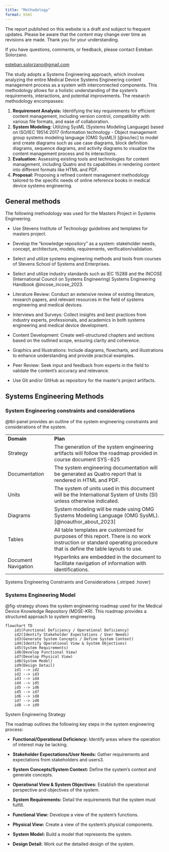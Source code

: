 ```yaml
---
title: "Methodology"
format: html
---
```


::: callout-caution
The report published on this website is a draft and subject to frequent updates. Please be aware that the content may change over time as revisions are made. Thank you for your understanding.
:::

::: callout-tip
If you have questions, comments, or feedback, please contact Esteban Solorzano.

[esteban.solorzano\@gmail.com](esteban.solorzano@gmail.com)
:::

The study adopts a Systems Engineering approach, which involves analyzing the entire Medical Device Systems Engineering content management process as a system with interconnected components. This methodology allows for a holistic understanding of the system's requirements, interactions, and potential improvements. The research methodology encompasses:

1.  **Requirement Analysis:** Identifying the key requirements for efficient content management, including version control, compatibility with various file formats, and ease of collaboration.
2.  **System Modeling:** Utilizing SysML (Systems Modeling Language) based on ISO/IEC 19514:2017 (Information technology - Object management group systems modeling language (OMG SysML)) [@iso/iec] to model and create diagrams such as use case diagrams, block definition diagrams, sequence diagrams, and activity diagrams to visualize the content management process and its interactions.
3.  **Evaluation:** Assessing existing tools and technologies for content management, including Quatro and its capabilities in rendering content into different formats like HTML and PDF.<!-- review if this method was executed -->
4.  **Proposal:** Proposing a refined content management methodology tailored to the specific needs of online reference books in medical device systems engineering.<!-- review if this method was executed -->

## General methods

The following methodology was used for the Masters Project in Systems Engineering.

-   Use Stevens Institute of Technology guidelines and templates for masters project.

-   Develop the "knowledge repository" as a system: stakeholder needs, concept, architecture, models, requirements, verification/validation.

-   Select and utilize systems engineering methods and tools from courses of Stevens School of Systems and Enterprises.

-   Select and utilize industry standards such as IEC 15288 and the INCOSE (International Council on Systems Engineering) Systems Engineering Handbook @incose_incose_2023.

-   Literature Review: Conduct an extensive review of existing literature, research papers, and relevant resources in the field of systems engineering and medical devices.

-   Interviews and Surveys: Collect insights and best practices from industry experts, professionals, and academics in both systems engineering and medical device development.

-   Content Development: Create well-structured chapters and sections based on the outlined scope, ensuring clarity and coherence.

-   Graphics and Illustrations: Include diagrams, flowcharts, and illustrations to enhance understanding and provide practical examples.

-   Peer Review: Seek input and feedback from experts in the field to validate the content's accuracy and relevance.

-   Use Git and/or GitHub as repository for the master’s project artifacts.

## Systems Engineering Methods

### System Engineering constraints and considerations

@tbl-panel provides an outline of the system engineering constraints and considerations of the system.

::: {#tbl-panel}
|                     |                                                                                                                                                                       |
|---------------------|---------------------------------------------------|
| **Domain**          | **Plan**                                                                                                                                                              |
| Strategy            | The generation of the system engineering artifacts will follow the roadmap provided in course document SYS-625                                                        |
| Documentation       | The system engineering documentation will be generated as Quatro report that is rendered in HTML and PDF.                                                             |
| Units               | The system of units used in this document will be the International System of Units (SI) unless otherwise indicated.                                                  |
| Diagrams            | System modeling will be made using OMG Systems Modeling Language (OMG SysML).[@noauthor_about_2023]                                                                   |
| Tables              | All table templates are customized for purposes of this report. There is no work instruction or standard operating procedure that is define the table layouts to use. |
| Document Navigation | Hyperlinks are embedded in the document to facilitate navigation of information with identifications.                                                                 |

Systems Engineering Constraints and Considerations {.striped .hover}
:::

### Systems Engineering Model

@fig-strategy shows the system engineering roadmap used for the Medical Device Knowledge Repository (MDSE-KR). This roadmap provides a structured approach to system engineering.

::: {#fig-strategy}
```mermaid
flowchart TD
    id1(Functional Deficiency / Operational Deficiency)
    id2(Identify Stakeholder Expectations / User Needs)
    id3(Generate System Concepts / Define System Context)
    id4(Identify Operational View & System Objectives)
    id5(System Requirements)
    id6(Develop Functional View)
    id7(Develop Physical View)
    id8(System Model)
    id9(Design Detail)
    id1 --> id2
    id2 --> id3
    id3 --> id4
    id4 --> id5
    id5 --> id6
    id5 --> id7
    id6 --> id8
    id7 --> id8
    id8 --> id9    
```

System Engineering Strategy
:::

The roadmap outlines the following key steps in the system engineering process:

-   **Functional/Operational Deficiency:** Identify areas where the operation of interest may be lacking.

-   **Stakeholder Expectations/User Needs:** Gather requirements and expectations from stakeholders and users3.

-   **System Concepts/System Context:** Define the system’s context and generate concepts.

-   **Operational View & System Objectives:** Establish the operational perspective and objectives of the system.

-   **System Requirements:** Detail the requirements that the system must fulfill.

-   **Functional View:** Develope a view of the system’s functions.

-   **Physical View:** Create a view of the system’s physical components.

-   **System Model:** Build a model that represents the system.

-   **Design Detail:** Work out the detailed design of the system.